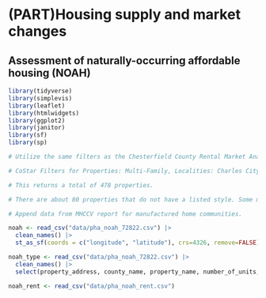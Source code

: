 # (PART)Housing supply and market changes {.unnumbered}

## Assessment of naturally-occurring affordable housing (NOAH){#part-2-4}

```r

library(tidyverse)
library(simplevis)
library(leaflet)
library(htmlwidgets)
library(ggplot2)
library(janitor)
library(sf)
library(sp)

# Utilize the same filters as the Chesterfield County Rental Market Analysis. I've changed the star rating to two or less. 

# CoStar Filters for Properties: Multi-Family, Localities: Charles City, Chesterfield, Hanover, Henrico, Goochland, New Kent, Powhatan, Richmondy City; Construction status: Existing; Stars: 2 or less; Rent type: Market; Max Year Built: 1999

# This returns a total of 478 properties.

# There are about 80 properties that do not have a listed style. Some may be manufactured home parks.

# Append data from MHCCV report for manufactured home communities.

```

```r

noah <- read_csv("data/pha_noah_72822.csv") |> 
  clean_names() |> 
  st_as_sf(coords = c("longitude", "latitude"), crs=4326, remove=FALSE) 


```

```r



noah_type <- read_csv("data/pha_noah_72822.csv") |> 
  clean_names() |> 
  select(property_address, county_name, property_name, number_of_units, style, year_built)


```

```r

noah_rent <- read_csv("data/pha_noah_rent.csv")


```